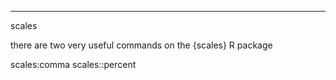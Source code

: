 ------------------------------------------------

scales

there are two very useful commands on the {scales} R package

scales:comma
scales::percent


